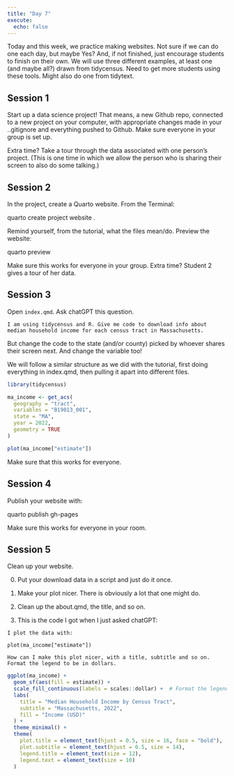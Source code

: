 ```yaml
---
title: "Day 7"
execute: 
  echo: false
---
```


Today and this week, we practice making websites. Not sure if we can do one each day, but maybe Yes? And, if not finished, just encourage students to finish on their own. We will use three different examples, at least one (and maybe all?) drawn from tidycensus. Need to get more students using these tools. Might also do one from tidytext.


## Session 1

Start up a data science project! That means, a new Github repo, connected to a new project on your computer, with appropriate changes made in your ..gitignore and everything pushed to Github. Make sure everyone in your group is set up. 

Extra time? Take a tour through the data associated with one person's project. (This is one time in which we allow the person who is sharing their screen to also do some talking.)


## Session 2

In the project, create a Quarto website. From the Terminal:

quarto create project website .

Remind yourself, from the tutorial, what the files mean/do. Preview the website:

quarto preview

Make sure this works for everyone in your group. Extra time? Student 2 gives a tour of her data.


## Session 3

Open `index.qmd`. Ask chatGPT this question. 

```
I am using tidycensus and R. Give me code to download info about median household income for each census tract in Massachusetts.
```

But change the code to the state (and/or county) picked by whoever shares their screen next. And change the variable too!

We will follow a similar structure as we did with the tutorial, first doing everything in index.qmd, then pulling it apart into different files. 



```r
library(tidycensus)

ma_income <- get_acs(
  geography = "tract", 
  variables = "B19013_001",
  state = "MA", 
  year = 2022,
  geometry = TRUE
)

plot(ma_income["estimate"])
```

Make sure that this works for everyone.

## Session 4

Publish your website with:

quarto publish gh-pages

Make sure this works for everyone in your room.

## Session 5

Clean up your website.

0) Put your download data in a script and just do it once.

1) Make your plot nicer. There is obviously a lot that one might do.

2) Clean up the about.qmd, the title, and so on.

3) This is the code I got when I just asked chatGPT:

```
I plot the data with:

plot(ma_income["estimate"])

How can I make this plot nicer, with a title, subtitle and so on. Format the legend to be in dollars.
```

```r
ggplot(ma_income) +
  geom_sf(aes(fill = estimate)) +
  scale_fill_continuous(labels = scales::dollar) +  # Format the legend in dollars
  labs(
    title = "Median Household Income by Census Tract",
    subtitle = "Massachusetts, 2022",
    fill = "Income (USD)"
  ) +
  theme_minimal() +
  theme(
    plot.title = element_text(hjust = 0.5, size = 16, face = "bold"),
    plot.subtitle = element_text(hjust = 0.5, size = 14),
    legend.title = element_text(size = 12),
    legend.text = element_text(size = 10)
  )
```









